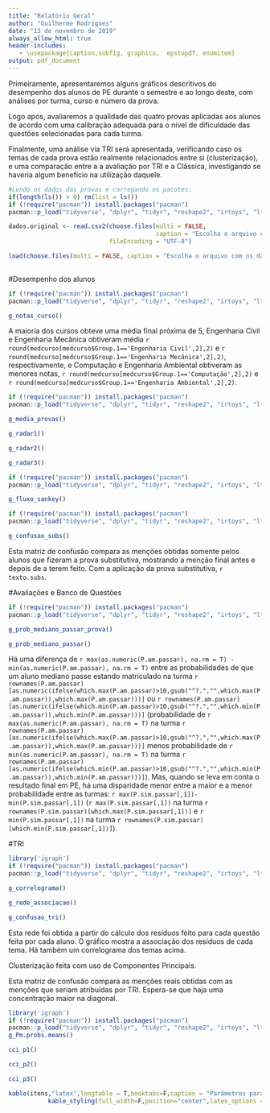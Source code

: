 ---
title: "Relatório Geral"
author: "Guilherme Rodrigues"
date: "13 de novembro de 2019"
always_allow_html: true
header-includes:
   - \usepackage{caption,subfig, graphicx,  epstopdf, enumitem}
output: pdf_document
---

Primeiramente, apresentaremos alguns gráficos descritivos do desempenho dos alunos de PE durante o semestre e ao longo deste, com análises por turma, curso e número da prova.

Logo após, avaliaremos a qualidade das quatro provas aplicadas aos alunos de acordo com uma calibração adequada para o nível de dificuldade das questões selecionadas para cada turma.

Finalmente, uma análise via TRI será apresentada, verificando caso os temas de cada prova estão realmente relacionados entre si (clusterização), e uma comparação entre a a avaliação por TRI e a Clássica, investigando se haveria algum benefício na utilização daquele.

```{r ,echo=FALSE, cache=TRUE, warning=FALSE, message=FALSE, results='hide'}
#Lendo os dados das provas e carregando os pacotes:
if(length(ls()) > 0) rm(list = ls())
if (!require("pacman")) install.packages("pacman")
pacman::p_load("tidyverse", "dplyr", "tidyr", "reshape2", "irtoys", "ltm", "mirt", "bairt","ggplot2", "R.utils", "igraph", "factoextra", "threejs", "GGally", "pander", "networkD3","fmsb","knitr","kableExtra")

dados.original <- read.csv2(choose.files(multi = FALSE, 
                                         caption = "Escolha o arquivo com o Banco de Respostas"),
                            fileEncoding = "UTF-8")

load(choose.files(multi = FALSE, caption = "Escolha o arquivo com os dados do curso de PE")) # "DadosPE.RData"
  
```


#Desempenho dos alunos

```{r, echo=FALSE, warning=FALSE, message=FALSE, error=FALSE, fig.cap='Nosso primeiro gráfico mostra as notas dos alunos distribuídas de acordo com o Curso, em que foi feito um "jitter" para que se possa observar a quantidade de alunos em cada faixa de menção obtida, além de uma indicação da média geral em cada Curso, representada pela linha preta.'}
if (!require("pacman")) install.packages("pacman")
pacman::p_load("tidyverse", "dplyr", "tidyr", "reshape2", "irtoys", "ltm", "mirt", "bairt","ggplot2", "R.utils", "igraph", "factoextra", "threejs", "GGally")

g_notas_curso()

```

A maioria dos cursos obteve uma média final próxima de 5, Engenharia Civil e Engenharia Mecânica obtiveram média `r round(medcurso[medcurso$Group.1=='Engenharia Civil',2],2)` e `r round(medcurso[medcurso$Group.1=='Engenharia Mecânica',2],2)`, respectivamente, e Computação e Engenharia Ambiental obtiveram as menores notas, `r round(medcurso[medcurso$Group.1=='Computação',2],2)` e `r round(medcurso[medcurso$Group.1=='Engenharia Ambiental',2],2)`.

```{r , echo=FALSE, warning=FALSE, message=FALSE, error=FALSE, fig.cap='No primeiro gráfico temos uma visão geral do desempenho dos alunos ao longo do semestre e nos gráficos de radar podemos verificar o desempenho especificamente em cada tema. As linhas cinzas representam as turmas e a linha preta representa todos os alunos do semestre.', fig.subcap=c('Nota Média das Turmas por Prova', 'Proporção de acertos por tema na Prova 1', 'Proporção de acertos por tema na Prova 2', 'Proporção de acertos por tema na Prova 3'), out.width='.49\\linewidth', fig.asp=1, fig.ncol=2, fig.nrow=2}
if (!require("pacman")) install.packages("pacman")
pacman::p_load("tidyverse", "dplyr", "tidyr", "reshape2", "irtoys", "ltm", "mirt", "bairt","ggplot2", "R.utils", "igraph", "factoextra", "threejs", "GGally","fmsb")

g_media_provas()

g_radar1()

g_radar2()

g_radar3()
```

```{r, echo=FALSE, warning=FALSE, message=FALSE, error=FALSE, fig.cap='Fluxo das menções.Podemos observar a evolução das menções atribuídas ao longo do curso, sendo que, na prova 1, há apenas a menção da própria prova; na prova 2, fez-se a média aritmética das duas primeiras notas; na prova 3, calculou-se a nota final de acordo com os pesos atribuídos a cada avaliação e na prova 4, vemos a nota final obtida pelo aluno, após a prova substitutiva.'}
if (!require("pacman")) install.packages("pacman")
pacman::p_load("tidyverse", "dplyr", "tidyr", "reshape2", "irtoys", "ltm", "mirt", "bairt","ggplot2", "R.utils", "igraph", "factoextra", "threejs", "GGally", "networkD3")

g_fluxo_sankey()
```

```{r, echo=FALSE, warning=FALSE, message=FALSE, error=FALSE}
if (!require("pacman")) install.packages("pacman")
pacman::p_load("tidyverse", "dplyr", "tidyr", "reshape2", "irtoys", "ltm", "mirt", "bairt","ggplot2", "R.utils", "igraph", "factoextra", "threejs", "GGally", "knitr")

g_confusao_subs()
```

Esta matriz de confusão compara as menções obtidas somente pelos alunos que fizeram a prova substitutiva, mostrando a menção final antes e depois de a terem feito. Com a aplicação da prova substitutiva, `r texto.subs`.


#Avaliações e Banco de Questões

```{r , echo=FALSE, warning=FALSE, message=FALSE, error=FALSE, fig.cap='Probabilidades de  que um aluno mediano passe', fig.subcap=c('Primeiro', 'Segundo'), out.width='.49\\linewidth', fig.asp=1, fig.ncol=2, fig.nrow=1}
if (!require("pacman")) install.packages("pacman")
pacman::p_load("tidyverse", "dplyr", "tidyr", "reshape2", "irtoys", "ltm", "mirt", "bairt","ggplot2", "R.utils", "igraph", "factoextra", "threejs", "GGally")

g_prob_mediano_passar_prova()

g_prob_mediano_passar()
```

Há uma diferença de `r max(as.numeric(P.am.passar), na.rm = T) - min(as.numeric(P.am.passar), na.rm = T)` entre as probabilidades de que um aluno mediano passe estando matriculado na turma `r rownames(P.am.passar)[as.numeric(ifelse(which.max(P.am.passar)>10,gsub("^?.","",which.max(P.am.passar)),which.max(P.am.passar)))]` ou `r rownames(P.am.passar)[as.numeric(ifelse(which.min(P.am.passar)>10,gsub("^?.","",which.min(P.am.passar)),which.min(P.am.passar)))]` (probabilidade de `r max(as.numeric(P.am.passar), na.rm = T)` na turma `r rownames(P.am.passar)[as.numeric(ifelse(which.max(P.am.passar)>10,gsub("^?.","",which.max(P.am.passar)),which.max(P.am.passar)))]` menos probabilidade de `r min(as.numeric(P.am.passar), na.rm = T)` na turma `r rownames(P.am.passar)[as.numeric(ifelse(which.min(P.am.passar)>10,gsub("^?.","",which.min(P.am.passar)),which.min(P.am.passar)))]`). Mas, quando se leva em conta o resultado final em PE, há uma disparidade menor entre a maior e a menor probabilidade entre as turmas: `r max(P.sim.passar[,1])-min(P.sim.passar[,1])` (`r max(P.sim.passar[,1])` na turma `r rownames(P.sim.passar)[which.max(P.sim.passar[,1])]` e `r min(P.sim.passar[,1])` na turma `r rownames(P.sim.passar)[which.min(P.sim.passar[,1])]`).


#TRI

```{r , echo=FALSE, fig.cap='Associação entre os Temas', fig.subcap=c('Rede', 'Correlograma', 'CP', 'Matriz de Confusao'), out.width='.49\\linewidth', fig.asp=1, fig.ncol=2, fig.nrow=2}
library('igraph')
if (!require("pacman")) install.packages("pacman")
pacman::p_load("tidyverse", "dplyr", "tidyr", "reshape2", "irtoys", "ltm", "mirt", "bairt","ggplot2", "R.utils", "igraph", "factoextra", "threejs", "GGally")

g_correlograma()

g_rede_associacao()

g_confusao_tri()
```

Esta rede foi obtida a partir do cálculo dos resíduos feito para cada questão feita por cada aluno. O gráfico mostra a associação dos resíduos de cada tema. Há também um correlograma dos temas acima.

Clusterização feita com uso de Componentes Principais.

Esta matriz de confusão compara as menções reais obtidas com as menções que seriam atribuídas por TRI. Espera-se que haja uma concentração maior na diagonal.





```{r , echo=FALSE, warning=FALSE, message=FALSE, error=FALSE, fig.cap='Probabilida de um aluno mediano acertar a questão',fig.height=9,fig.width=7}
library('igraph')
if (!require("pacman")) install.packages("pacman")
pacman::p_load("tidyverse", "dplyr", "tidyr", "reshape2", "irtoys", "ltm", "mirt", "bairt","ggplot2", "R.utils", "igraph", "factoextra", "threejs", "GGally","knitr","kableExtra")
g_Pm.probs.means()

cci_p1()

cci_p2()

cci_p3()

kable(itens,"latex",longtable = T,booktabs=F,caption = "Parâmetros para cada questão",align = c("l","l",rep("c",4)),digits = 3)%>%
           kable_styling(full_width=F,position="center",latex_options = c("repeat_header"))
  
```



